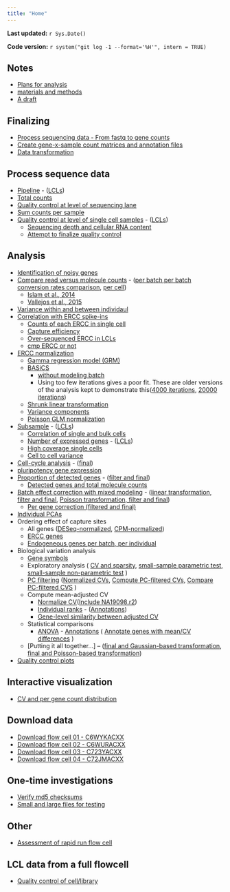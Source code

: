 ```yaml
---
title: "Home"
---
```


**Last updated:** `r Sys.Date()`

**Code version:** `r system("git log -1 --format='%H'", intern = TRUE)`

## Notes

*  [Plans for analysis](plan.html)
*  [materials and methods](material-and-method.html)
*  [A draft](draft.html)

## Finalizing

*  [Process sequencing data - From fastq to gene counts](process-samples.html)
*  [Create gene-x-sample count matrices and annotation files](prepare-counts.html)
*  [Data transformation](data-transformation.html)

## Process sequence data

*  [Pipeline](process-samples.html) - ([LCLs](process-lcl.html))
*  [Total counts](total-counts.html)
*  [Quality control at level of sequencing lane](qc-by-lane.html)
*  [Sum counts per sample](sum-counts-per-sample.html)
*  [Quality control at level of single cell samples](qc-cell-ipsc.html) - ([LCLs](qc-cell-lcl.html))
     * [Sequencing depth and cellular RNA content](depth.html)
     * [Attempt to finalize quality control](qc-filter-ipsc.html)

## Analysis

*  [Identification of noisy genes](noisy-gene.html)
*  [Compare read versus molecule counts](compare-reads-v-molecules.html) - ([per batch](compare-reads-v-molecules-per-batch.html),[per batch conversion rates comparison](compare-reads-v-molecules-per-batch-test.html), [per cell](compare-reads-v-molecules-in-cells.html)) 
     *  [Islam et al., 2014](islam2014.html)
     *  [Vallejos et al., 2015](vallejos2015.html)
*  [Variance within and between individaul](variance.html)
*  [Correlation with ERCC spike-ins](ercc-correlation.html)
     *  [Counts of each ERCC in single cell](ercc-counts.html)
     *  [Capture efficiency](capture-efficiency.html)
     *  [Over-sequenced ERCC in LCLs](ercc-over-sequenced.html)
     *  [cmp ERCC or not](ercc-cpm.html)
*  [ERCC normalization](ercc-normalization.html)
     *  [Gamma regression model (GRM)](gamma-regression-model.html)
     *  [BASiCS](basics.html)
         * [without modeling batch](basics-wo-batch.html)
         * Using too few iterations gives a poor fit. These are older versions of the analysis kept to demonstrate this([4000 iterations](basics-4000.html), [20000 iterations](basics-20000.html))
     *  [Shrunk linear transformation](shrunk-linear-transform.html)
     *  [Variance components](basics-variance-components.html)
     *  [Poisson GLM normalization](poisson-glm-normalization.html)
*  [Subsample](subsample.html) - ([LCLs](subsample-lcl.html))
     *  [Correlation of single and bulk cells](correlate-single-to-bulk.html)
     *  [Number of expressed genes](detect-genes.html) - ([LCLs](detect-genes-lcl.html))
     *  [High coverage single cells](subsample-high-coverage-lcl.html)
     *  [Cell to cell variance](subsample-variance.html)
*  [Cell-cycle analysis](cell-cycle.html) - ([final](cell-cycle-post-correction.html))  
*  [pluripotency gene expression](stemness.html) 
*  [Proportion of detected genes](pca-correlation-rafa.html) - ([filter and final](pca-correlation-rafa-filter.html))
     *  [Detected genes and total molecule counts](gene-and-total-molecule.html)
*  [Batch effect correction with mixed modeling](batch-limma.html) - ([linear transformation, filter and final](batch-limma-final.html), [Poisson transformation, filter and final](batch-limma-poisson.html))
     * [Per gene correction (filtered and final)](batch-limma-final-per-gene.html)
*  [Individual PCAs](pca-individual.html)
*  Ordering effect of capture sites
     * All genes ([DESeq-normalized](oefinder-analysis.html),  [CPM-normalized](oefinder-analysis-cpm.html))
     * [ERCC genes](oefinder-analysis-ercc.html)
     * [Endogeneous genes per batch, per individual](oefinder-analysis-cpm-batch.html)
*  Biological variation analysis
     * [Gene symbols](gene-info.html)
     * Exploratory analysis ( [CV and sparsity](cv-sparsity.html), [small-sample parametric test](compare-variances.html), [small-sample non-parametric test](cv-explore-distribution.html) )
     * [PC filtering](bio-variation.html) ([Normalized CVs](cv-adjusted-transcriptome-wide.html), [Compute PC-filtered CVs](svd-filtered.html), [Compare PC-filtered CVS](svd-filtered-high-low.html) )
     * Compute mean-adjusted CV
          * [Normalize CV](cv-adjusted-wo-19098-r2.html)([Include NA19098.r2](cv-adjusted.html))
          * [Individual ranks](cv-adjusted-profile.html) - ([Annotations](cv-adjusted-profile-annotation.html))
          * [Gene-level similarity between adjusted CV](cv-adjusted-comparison.html)
     * Statistical comparisons
          * [ANOVA](cv-adjusted-all-genes-wo-19098-2.html) - [Annotations](cv-adjusted-expl          * [Sum-of-Squared-Deviation-From-the-Median](cv-adjusted-statistical-test.html) ( [Bootstrapped CIs](cv-adjusted-statistical-test-bootstrap.html), [Permutation-based p-values](cv-adjusted-statistical-test-permute.html) )
ore-wo-19098-2.html) ( [Annotate genes with mean/CV differences](cv-annotation.html) )
     * [Putting it all together...] -- ([final and Gaussian-based transformation](cv-adjusted-summary.html), [final and Poisson-based transformation](cv-adjusted-summary-pois.html))
*  [Quality control plots](qc-plots.html)
 
 
## Interactive visualization

* [CV and per gene count distribution](cv-explore-shiny.html)

## Download data

*  [Download flow cell 01 - C6WYKACXX](download_flow_cell_01.html)
*  [Download flow cell 02 - C6WURACXX](download_flow_cell_02.html)
*  [Download flow cell 03 - C723YACXX](download_flow_cell_03.html)
*  [Download flow cell 04 - C72JMACXX](download_flow_cell_04.html)

## One-time investigations
*  [Verify md5 checksums](verify-md5sum.html)
*  [Small and large files for testing](files-for-testing.html)

## Other

*  [Assessment of rapid run flow cell](analysis.html)

## LCL data from a full flowcell 

*  [Quality control of cell/library](qc-cell-library.html)

